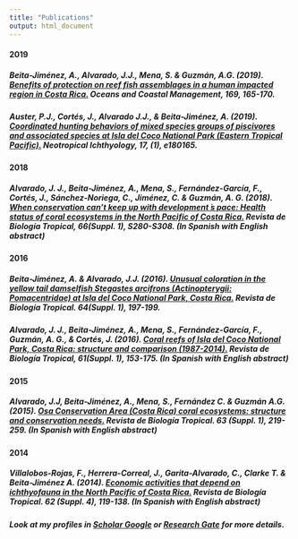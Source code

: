 ```yaml
---
title: "Publications"
output: html_document
---
```

<!-- Global site tag (gtag.js) - Google Analytics -->
<script async src="https://www.googletagmanager.com/gtag/js?id=UA-140504233-1"></script>
<script>
  window.dataLayer = window.dataLayer || [];
  function gtag(){dataLayer.push(arguments);}
  gtag('js', new Date());

  gtag('config', 'UA-140504233-1');
</script>

#### 2019
##### **Beita-Jiménez, A.**, Alvarado, J.J., Mena, S. &  Guzmán, A.G. (2019). [Benefits of protection on reef fish assemblages in a human impacted region in Costa Rica.](files/Beitaetal2019_FishNorthPacific_OceansCoastalMngmt.pdf) Oceans and Coastal Management, 169, 165-170.

##### Auster, P.J., Cortés, J., Alvarado J.J., & **Beita-Jiménez, A**. (2019). [Coordinated hunting behaviors of mixed species groups of piscivores and associated species at Isla del Coco National Park (Eastern Tropical Pacific).](http://www.scielo.br/pdf/ni/v17n1/1982-0224-ni-17-01-e180165.pdf) Neotropical Ichthyology, 17, (1), e180165.

#### 2018
##### Alvarado, J. J., **Beita-Jiménez, A.**, Mena, S., Fernández-García, F., Cortés, J., Sánchez-Noriega, C., Jiménez, C. & Guzmán, A. G. (2018). [When conservation can’t keep up with development ́s pace: Health status of coral ecosystems in the North Pacific of Costa Rica.](files/Alvaradoetal2018-Cuando la conservacion.pdf) Revista de Biología Tropical, 66(Suppl. 1), S280-S308. (In Spanish with English abstract) 

#### 2016
##### **Beita-Jiménez, A.** & Alvarado, J.J. (2016). [Unusual coloration in the yellow tail damselfish Stegastes arcifrons (Actinopterygii: Pomacentridae) at Isla del Coco National Park, Costa Rica.](files/Beita&Alvarado2016.pdf) Revista de Biología Tropical. 64(Suppl. 1), 197-199.

##### Alvarado, J. J., **Beita-Jiménez, A.**, Mena, S., Fernández-García, F., Guzmán, A. G., & Cortés, J. (2016). [Coral reefs of Isla del Coco National Park, Costa Rica: structure and comparison (1987-2014).](files/Alvaradoetal2016-isladelcoco.pdf) Revista de Biología Tropical, 61(Suppl. 1), 153-175. (In Spanish with English abstract) 


#### 2015
##### Alvarado, J.J, **Beita-Jiménez, A.**, Mena, S., Fernández C. &  Guzmán A.G.(2015). [Osa Conservation Area (Costa Rica) coral ecosystems: structure and conservation needs.](files/Alvaradoetal2015-osa.pdf) Revista de Biología Tropical. 63 (Suppl. 1), 219-259. (In Spanish with English abstract)

#### 2014
##### Villalobos-Rojas, F., Herrera-Correal, J., Garita-Alvarado, C., Clarke T. & **Beita-Jiménez A.** (2014). [Economic activities that depend on ichthyofauna in the North Pacific of Costa Rica.](files/Villalobos-Rojasetal2014.pdf) Revista de Biología Tropical. 62 (Suppl. 4), 119-138. (In Spanish with English abstract)

##### Look at my profiles in [Scholar Google](https://scholar.google.com/citations?user=nJn08rgAAAAJ&hl=en) or [Research Gate](https://www.researchgate.net/profile/Andres_Beita-Jimenez) for more details. 


